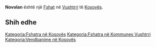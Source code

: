 {{Fshat në Kosovës
 | Emri                = Novolan
| sqi_N_name = Novolan
| sqi_N_FULL_NAME_RO = Novolan
| sqi_N_FULL_NAME_ND_RO = Novolan
| sqi_N_SORT_NAME_RG = NOVOLAN
| sqi_N_FULL_NAME_RG = Novolan
| sqi_N_FULL_NAME_ND_RG = Novolan
| sqi_V_name = Novlan
| sqi_V_FULL_NAME_RO = Novlan Nevoljani
| sqi_V_FULL_NAME_ND_RO = Novlan Nevoljani
| sqi_V_SORT_NAME_RG = NOVLAN NEVOLJANI
| sqi_V_FULL_NAME_RG = Novlan Nevoljani
| sqi_V_FULL_NAME_ND_RG = Novlan Nevoljani
| srp_N_name = Nevoljane
| srp_N_FULL_NAME_RO = Nevoljane
| srp_N_FULL_NAME_ND_RO = Nevoljane
| srp_N_SORT_NAME_RG = NEVOLJANE
| srp_N_FULL_NAME_RG = Nevoljane
| srp_N_FULL_NAME_ND_RG = Nevoljane
| srp_NS_name = Невољане
| srp_NS_FULL_NAME_RO = Невољане
| srp_NS_FULL_NAME_ND_RO = Невољане
| srp_NS_SORT_NAME_RG = НЕВОЉАНЕ
| srp_NS_FULL_NAME_RG = Невољане
| srp_NS_FULL_NAME_ND_RG = Невољане
| std_V_name = Navalan
| std_V_FULL_NAME_RO = Navalan
| std_V_FULL_NAME_ND_RO = Navalan
| std_V_SORT_NAME_RG = NAVALAN
| std_V_FULL_NAME_RG = Navalan
| std_V_FULL_NAME_ND_RG = Navalan

 | Emri (Rasa dhanore) = 
 | Figura              = 
 | Shteti              = Kosovo
 | Komuna              = Vushtrri
 | Kodi postar         = 
 | Sipërfaqja          = 

 | Popullsia           = 

 | Regj. i popullsisë  = 
 | Dend. e popullsisë  = 
 | Faqja zyrtare       = 
 <!--- Koordinatat ----> 
 | Gjerësia            = 42.789167
 | Gjatësia            = 20.953889
 | Lartësia            = 
}}
'''Novolan''' është një [[Fshat]] në [[Vushtrri]] të [[Kosovës]].

<!-- == Gjeografia == -->
<!-- == Historia == -->
<!-- == Demografia == -->
== Shih edhe ==
{{Komuna Vushtrri}}
{{Kosovo-Administrata-Cung}}

[[Kategoria:Fshatra në Kosovës]]
[[Kategoria:Fshatra në Kommunes Vushtrri]]
[[Kategoria:Vendbanime në Kosovës]]